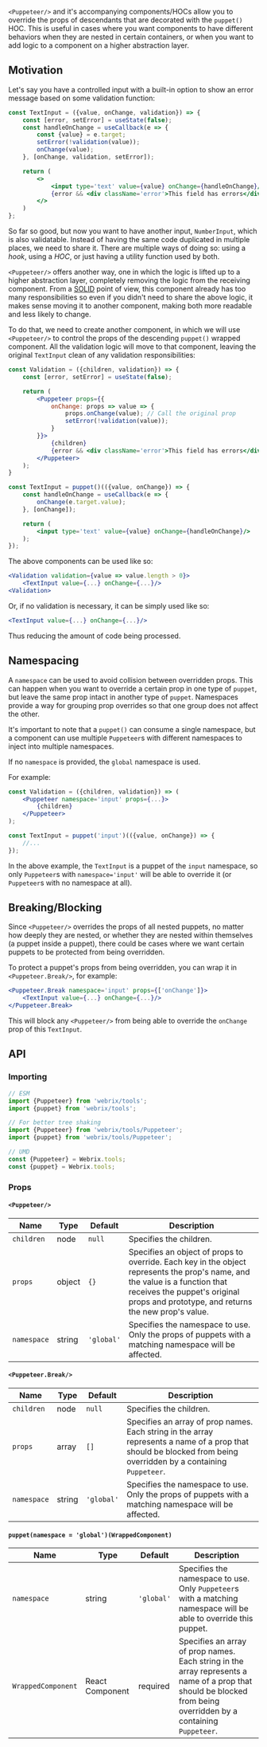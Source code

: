 `<Puppeteer/>` and it's accompanying components/HOCs allow you to override the props of descendants
that are decorated with the `puppet()` HOC. This is useful in cases where you want components to
have different behaviors when they are nested in certain containers, or when you want to add
logic to a component on a higher abstraction layer.

## Motivation

Let's say you have a controlled input with a built-in option to show an error
message based on some validation function:

```jsx
const TextInput = ({value, onChange, validation}) => {
    const [error, setError] = useState(false);
    const handleOnChange = useCallback(e => {
        const {value} = e.target;
        setError(!validation(value));
        onChange(value);
    }, [onChange, validation, setError]);

    return (
        <>
            <input type='text' value={value} onChange={handleOnChange}/>
            {error && <div className='error'>This field has errors</div>}
        </>
    )
};
```

So far so good, but now you want to have another input, `NumberInput`, which is also validatable.
Instead of having the same code duplicated in multiple places, we need to share it.
There are multiple ways of doing so: using a *hook*, using a *HOC*, or just having a utility function used by both.

`<Puppeteer/>` offers another way, one in which the logic is lifted up to a higher abstraction
layer, completely removing the logic from the receiving component. From a [SOLID](https://en.wikipedia.org/wiki/SOLID) point of view,
this component already has too many responsibilities so even if you didn't need to share the above
logic, it makes sense moving it to another component, making both more readable and less likely to change.

To do that, we need to create another component, in which we will use `<Puppeteer/>` to control
the props of the descending `puppet()` wrapped component. All the validation logic will move to that
component, leaving the original `TextInput` clean of any validation responsibilities:

```jsx
const Validation = ({children, validation}) => {
    const [error, setError] = useState(false);

    return (
        <Puppeteer props={{
            onChange: props => value => {
                props.onChange(value); // Call the original prop
                setError(!validation(value));
            }
        }}>
            {children}
            {error && <div className='error'>This field has errors</div>}
        </Puppeteer>
    );
}

const TextInput = puppet()(({value, onChange}) => {
    const handleOnChange = useCallback(e => {
        onChange(e.target.value);
    }, [onChange]);

    return (
        <input type='text' value={value} onChange={handleOnChange}/>
    );
});
```

The above components can be used like so:

```jsx
<Validation validation={value => value.length > 0}>
    <TextInput value={...} onChange={...}/>
<Validation>
```

Or, if no validation is necessary, it can be simply used like so:

```jsx
<TextInput value={...} onChange={...}/>
```

Thus reducing the amount of code being processed.

## Namespacing

A `namespace` can be used to avoid collision between overridden props.
This can happen when you want to override a certain prop in one type of `puppet`, but
leave the same prop intact in another type of `puppet`.
Namespaces provide a way for grouping prop overrides so that one group does not affect the other.

It's important to note that a `puppet()` can consume a single namespace, but a component can
use multiple `Puppeteer`s with different namespaces to inject into multiple namespaces.

If no `namespace` is provided, the `global` namespace is used.

For example:

```jsx
const Validation = ({children, validation}) => (
    <Puppeteer namespace='input' props={...}>
        {children}
    </Puppeteer>
);

const TextInput = puppet('input')(({value, onChange}) => {
    //...
});
```

In the above example, the `TextInput` is a puppet of the `input` namespace, so only `Puppeteer`s with `namespace='input'`
will be able to override it (or `Puppeteer`s with no namespace at all).

## Breaking/Blocking

Since `<Puppeteer/>` overrides the props of all nested puppets, no matter how deeply they are nested, or whether they are nested
within themselves (a puppet inside a puppet), there could be cases where we want certain puppets to be protected from being
overridden.

To protect a puppet's props from being overridden, you can wrap it in `<Puppeteer.Break/>`, for example:

```jsx
<Puppeteer.Break namespace='input' props={['onChange']}>
    <TextInput value={...} onChange={...}/>
</Puppeteer.Break>
```

This will block any `<Puppeteer/>` from being able to override the `onChange` prop of this `TextInput`.

## API

### Importing

```jsx
// ESM
import {Puppeteer} from 'webrix/tools';
import {puppet} from 'webrix/tools';

// For better tree shaking
import {Puppeteer} from 'webrix/tools/Puppeteer';
import {puppet} from 'webrix/tools/Puppeteer';

// UMD
const {Puppeteer} = Webrix.tools;
const {puppet} = Webrix.tools;
```

### Props

#### `<Puppeteer/>`

Name|Type|Default|Description
---|---|---|---
`children`|node|`null`|Specifies the children.
`props`|object|`{}`|Specifies an object of props to override. Each key in the object represents the prop's name, and the value is a function that receives the puppet's original props and prototype, and returns the new prop's value.
`namespace`|string|`'global'`|Specifies the namespace to use. Only the props of puppets with a matching namespace will be affected.

#### `<Puppeteer.Break/>`

Name|Type|Default|Description
---|---|---|---
`children`|node|`null`|Specifies the children.
`props`|array|`[]`|Specifies an array of prop names. Each string in the array represents a name of a prop that should be blocked from being overridden by a containing `Puppeteer`.
`namespace`|string|`'global'`|Specifies the namespace to use. Only the props of puppets with a matching namespace will be affected.


#### `puppet(namespace = 'global')(WrappedComponent)`

Name|Type|Default|Description
---|---|---|---
`namespace`|string|`'global'`|Specifies the namespace to use. Only `Puppeteer`s with a matching namespace will be able to override this puppet.
`WrappedComponent`|React Component|required|Specifies an array of prop names. Each string in the array represents a name of a prop that should be blocked from being overridden by a containing `Puppeteer`.
